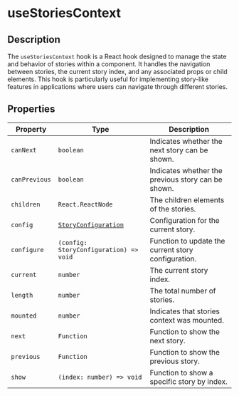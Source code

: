 # useStoriesContext

## Description

The `useStoriesContext` hook is a React hook designed to manage the state and behavior of stories within a component.
It handles the navigation between stories, the current story index, and any associated props or child elements.
This hook is particularly useful for implementing story-like features in applications where users can navigate through different stories.

## Properties

| Property      | Type                                                | Description                                         |
| ------------- | --------------------------------------------------- | --------------------------------------------------- |
| `canNext`     | `boolean`                                           | Indicates whether the next story can be shown.      |
| `canPrevious` | `boolean`                                           | Indicates whether the previous story can be shown.  |
| `children`    | `React.ReactNode`                                   | The children elements of the stories.               |
| `config`      | [`StoryConfiguration`](/docs/base/story#properties) | Configuration for the current story.                |
| `configure`   | `(config: StoryConfiguration) => void`              | Function to update the current story configuration. |
| `current`     | `number`                                            | The current story index.                            |
| `length`      | `number`                                            | The total number of stories.                        |
| `mounted`     | `number`                                            | Indicates that stories context was mounted.         |
| `next`        | `Function`                                          | Function to show the next story.                    |
| `previous`    | `Function`                                          | Function to show the previous story.                |
| `show`        | `(index: number) => void`                           | Function to show a specific story by index.         |
